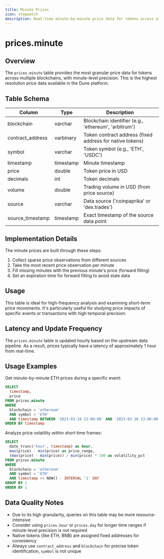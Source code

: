 ```yaml
---
title: Minute Prices
icon: stopwatch
description: Real-time minute-by-minute price data for tokens across all supported blockchains
---
```


# prices.minute

## Overview

The `prices.minute` table provides the most granular price data for tokens across multiple blockchains, with minute-level precision. This is the highest resolution price data available in the Dune platform.

## Table Schema

| Column | Type | Description |
|--------|------|-------------|
| blockchain | varchar | Blockchain identifier (e.g., 'ethereum', 'arbitrum') |
| contract_address | varbinary | Token contract address (fixed address for native tokens) |
| symbol | varchar | Token symbol (e.g., 'ETH', 'USDC') |
| timestamp | timestamp | Minute timestamp |
| price | double | Token price in USD |
| decimals | int | Token decimals |
| volume | double | Trading volume in USD (from price source) |
| source | varchar | Data source ('coinpaprika' or 'dex.trades') |
| source_timestamp | timestamp | Exact timestamp of the source data point |

## Implementation Details

The minute prices are built through these steps:

1. Collect sparse price observations from different sources
2. Take the most recent price observation per minute
3. Fill missing minutes with the previous minute's price (forward filling)
4. Set an expiration time for forward filling to avoid stale data

## Usage

This table is ideal for high-frequency analysis and examining short-term price movements. It's particularly useful for studying price impacts of specific events or transactions with high temporal precision.

## Latency and Update Frequency

The `prices.minute` table is updated hourly based on the upstream data pipeline. As a result, prices typically have a latency of approximately 1 hour from real-time.

## Usage Examples

Get minute-by-minute ETH prices during a specific event:
```sql
SELECT
  timestamp,
  price
FROM prices.minute
WHERE
  blockchain = 'ethereum'
  AND symbol = 'ETH'
  AND timestamp BETWEEN '2023-03-10 12:00:00' AND '2023-03-10 13:00:00'
ORDER BY timestamp
```

Analyze price volatility within short time frames:
```sql
SELECT
  date_trunc('hour', timestamp) as hour,
  max(price) - min(price) as price_range,
  (max(price) - min(price)) / min(price) * 100 as volatility_pct
FROM prices.minute
WHERE
  blockchain = 'ethereum'
  AND symbol = 'ETH'
  AND timestamp >= NOW() - INTERVAL '1' DAY
GROUP BY 1
ORDER BY 1
```

## Data Quality Notes

- Due to its high granularity, queries on this table may be more resource-intensive
- Consider using `prices.hour` or `prices.day` for longer time ranges if minute-level precision is not required
- Native tokens (like ETH, BNB) are assigned fixed addresses for consistency
- Always use `contract_address` and `blockchain` for precise token identification, `symbol` is not unique 